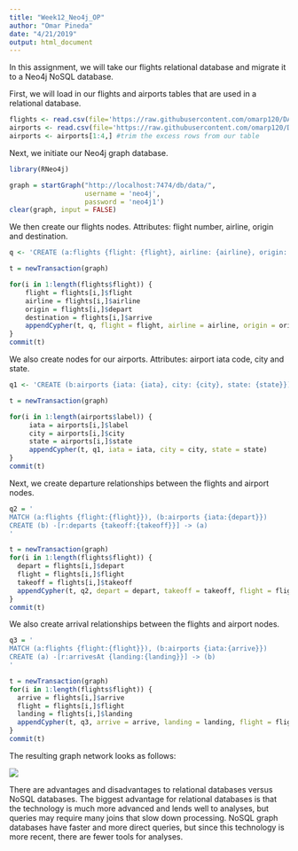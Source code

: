 ```yaml
---
title: "Week12_Neo4j_OP"
author: "Omar Pineda"
date: "4/21/2019"
output: html_document
---
```


In this assignment, we will take our flights relational database and migrate it to a Neo4j NoSQL database.

First, we will load in our flights and airports tables that are used in a relational database.

```r
flights <- read.csv(file='https://raw.githubusercontent.com/omarp120/DATA607Week12/master/flights.csv')
airports <- read.csv(file='https://raw.githubusercontent.com/omarp120/DATA607Week12/master/airports.csv')
airports <- airports[1:4,] #trim the excess rows from our table
```

Next, we initiate our Neo4j graph database.

```r
library(RNeo4j)

graph = startGraph("http://localhost:7474/db/data/",
                   username = 'neo4j',
                   password = 'neo4j1')
clear(graph, input = FALSE)
```

We then create our flights nodes. Attributes: flight number, airline, origin and destination.

```r
q <- 'CREATE (a:flights {flight: {flight}, airline: {airline}, origin: {origin}, destination: {destination}})'

t = newTransaction(graph)

for(i in 1:length(flights$flight)) {
    flight = flights[i,]$flight
    airline = flights[i,]$airline
    origin = flights[i,]$depart
    destination = flights[i,]$arrive 
    appendCypher(t, q, flight = flight, airline = airline, origin = origin, destination = destination)
}
commit(t)
```

We also create nodes for our airports. Attributes: airport iata code, city and state.

```r
q1 <- 'CREATE (b:airports {iata: {iata}, city: {city}, state: {state}})'

t = newTransaction(graph)

for(i in 1:length(airports$label)) {
     iata = airports[i,]$label 
     city = airports[i,]$city
     state = airports[i,]$state
     appendCypher(t, q1, iata = iata, city = city, state = state)
}
commit(t)
```

Next, we create departure relationships between the flights and airport nodes.

```r
q2 = '
MATCH (a:flights {flight:{flight}}), (b:airports {iata:{depart}}) 
CREATE (b) -[r:departs {takeoff:{takeoff}}] -> (a)
'

t = newTransaction(graph)
for(i in 1:length(flights$flight)) {
  depart = flights[i,]$depart
  flight = flights[i,]$flight
  takeoff = flights[i,]$takeoff
  appendCypher(t, q2, depart = depart, takeoff = takeoff, flight = flight)
}
commit(t)
```

We also create arrival relationships between the flights and airport nodes.

```r
q3 = '
MATCH (a:flights {flight:{flight}}), (b:airports {iata:{arrive}}) 
CREATE (a) -[r:arrivesAt {landing:{landing}}] -> (b)
'

t = newTransaction(graph)
for(i in 1:length(flights$flight)) {
  arrive = flights[i,]$arrive
  flight = flights[i,]$flight
  landing = flights[i,]$landing
  appendCypher(t, q3, arrive = arrive, landing = landing, flight = flight)
}
commit(t)
```

The resulting graph network looks as follows:

![](network.png)

There are advantages and disadvantages to relational databases versus NoSQL databases. The biggest advantage for relational databases is that the technology is much more advanced and lends well to analyses, but queries may require many joins that slow down processing. NoSQL graph databases have faster and more direct queries, but since this technology is more recent, there are fewer tools for analyses.